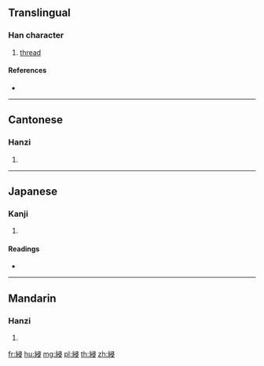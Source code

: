 {{character info/new}}
==Translingual==

===Han character===
{{Han char|rn=120|rad=糸|as=07|sn=13|four=27947|canj=VFSME}}

# [[thread]]

====References====
* {{Han ref|kx=0925.030|dkj=27488|dj=1360.130|hdz=53407.150|uh=7D85|ud=32133|bh=DF5C|bd=57180}}

----

==Cantonese==

===Hanzi===
{{yue-hanzi|jyut=cam1|y=cham1}}

# {{defn|lang=yue|sort=糸07}}

----

==Japanese==

===Kanji===
{{ja-kanji|grade=|rs=糸07}}

# {{defn|lang=ja|sort=糸07}}

====Readings====
* {{ja-readings|on=[[しん]] (shin), [[せん]] (sen)|kun=[[いと]] (ito)|nanori=}}

----

==Mandarin==

===Hanzi===
{{cmn-hanzi|pin=[[qīn]] ([[qin1]]), [[xiān]] ([[xian1]])|wg=ch'in<sup>1</sup>, hsien<sup>1</sup>}}

# {{defn|lang=cmn|sort=糸07}}

[[fr:綅]]
[[hu:綅]]
[[mg:綅]]
[[pl:綅]]
[[th:綅]]
[[zh:綅]]
